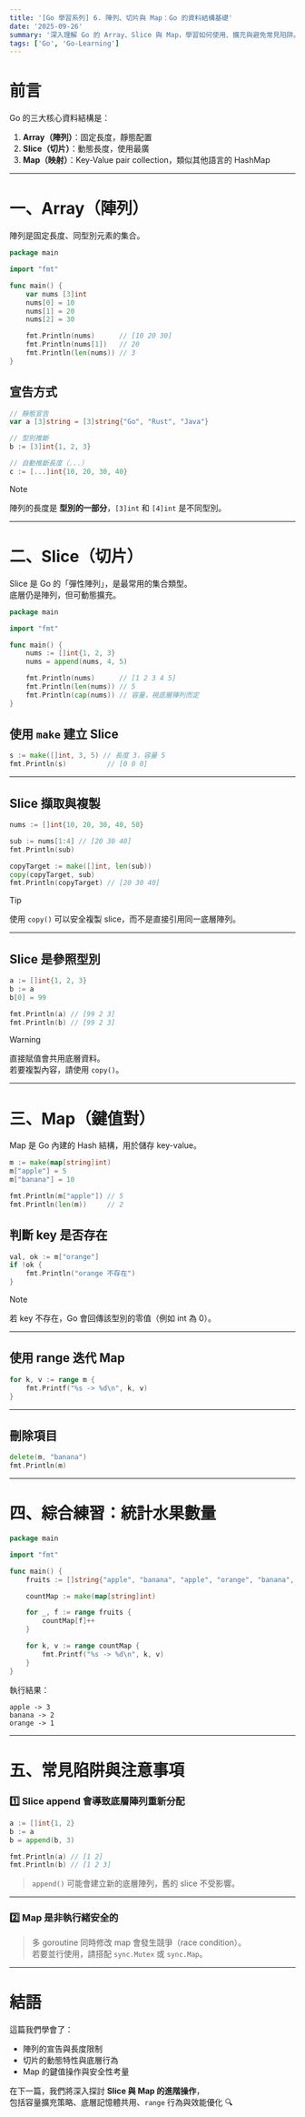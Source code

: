 ```yaml
---
title: '[Go 學習系列] 6. 陣列、切片與 Map：Go 的資料結構基礎'
date: '2025-09-26'
summary: '深入理解 Go 的 Array、Slice 與 Map，學習如何使用、擴充與避免常見陷阱。'
tags: ['Go', 'Go-Learning']
---
```


# 前言

Go 的三大核心資料結構是：

1. **Array（陣列）**：固定長度，靜態配置
2. **Slice（切片）**：動態長度，使用最廣
3. **Map（映射）**：Key-Value pair collection，類似其他語言的 HashMap

---

# 一、Array（陣列）

陣列是固定長度、同型別元素的集合。

```go
package main

import "fmt"

func main() {
    var nums [3]int
    nums[0] = 10
    nums[1] = 20
    nums[2] = 30

    fmt.Println(nums)      // [10 20 30]
    fmt.Println(nums[1])   // 20
    fmt.Println(len(nums)) // 3
}
```

## 宣告方式

```go
// 靜態宣告
var a [3]string = [3]string{"Go", "Rust", "Java"}

// 型別推斷
b := [3]int{1, 2, 3}

// 自動推斷長度（...）
c := [...]int{10, 20, 30, 40}
```

> [!NOTE]
> 陣列的長度是 **型別的一部分**，`[3]int` 和 `[4]int` 是不同型別。

---

# 二、Slice（切片）

Slice 是 Go 的「彈性陣列」，是最常用的集合類型。  
底層仍是陣列，但可動態擴充。

```go
package main

import "fmt"

func main() {
    nums := []int{1, 2, 3}
    nums = append(nums, 4, 5)

    fmt.Println(nums)      // [1 2 3 4 5]
    fmt.Println(len(nums)) // 5
    fmt.Println(cap(nums)) // 容量，視底層陣列而定
}
```

## 使用 `make` 建立 Slice

```go
s := make([]int, 3, 5) // 長度 3，容量 5
fmt.Println(s)          // [0 0 0]
```

---

## Slice 擷取與複製

```go
nums := []int{10, 20, 30, 40, 50}

sub := nums[1:4] // [20 30 40]
fmt.Println(sub)

copyTarget := make([]int, len(sub))
copy(copyTarget, sub)
fmt.Println(copyTarget) // [20 30 40]
```

> [!TIP]
> 使用 `copy()` 可以安全複製 slice，而不是直接引用同一底層陣列。

---

## Slice 是參照型別

```go
a := []int{1, 2, 3}
b := a
b[0] = 99

fmt.Println(a) // [99 2 3]
fmt.Println(b) // [99 2 3]
```

> [!WARNING]
> 直接賦值會共用底層資料。  
> 若要複製內容，請使用 `copy()`。

---

# 三、Map（鍵值對）

Map 是 Go 內建的 Hash 結構，用於儲存 key-value。

```go
m := make(map[string]int)
m["apple"] = 5
m["banana"] = 10

fmt.Println(m["apple"]) // 5
fmt.Println(len(m))     // 2
```

## 判斷 key 是否存在

```go
val, ok := m["orange"]
if !ok {
    fmt.Println("orange 不存在")
}
```

> [!NOTE]
> 若 key 不存在，Go 會回傳該型別的零值（例如 int 為 0）。

---

## 使用 range 迭代 Map

```go
for k, v := range m {
    fmt.Printf("%s -> %d\n", k, v)
}
```

---

## 刪除項目

```go
delete(m, "banana")
fmt.Println(m)
```

---

# 四、綜合練習：統計水果數量

```go
package main

import "fmt"

func main() {
    fruits := []string{"apple", "banana", "apple", "orange", "banana", "apple"}

    countMap := make(map[string]int)

    for _, f := range fruits {
        countMap[f]++
    }

    for k, v := range countMap {
        fmt.Printf("%s -> %d\n", k, v)
    }
}
```

執行結果：

```
apple -> 3
banana -> 2
orange -> 1
```

---

# 五、常見陷阱與注意事項

### 1️⃣ Slice append 會導致底層陣列重新分配

```go
a := []int{1, 2}
b := a
b = append(b, 3)

fmt.Println(a) // [1 2]
fmt.Println(b) // [1 2 3]
```

> `append()` 可能會建立新的底層陣列，舊的 slice 不受影響。

---

### 2️⃣ Map 是非執行緒安全的

> 多 goroutine 同時修改 map 會發生競爭（race condition）。  
> 若要並行使用，請搭配 `sync.Mutex` 或 `sync.Map`。

---

# 結語

這篇我們學會了：

- 陣列的宣告與長度限制
- 切片的動態特性與底層行為
- Map 的鍵值操作與安全性考量

在下一篇，我們將深入探討 **Slice 與 Map 的進階操作**，  
包括容量擴充策略、底層記憶體共用、`range` 行為與效能優化 🔍
